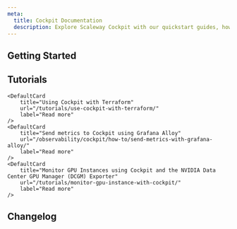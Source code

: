 ```yaml
---
meta:
  title: Cockpit Documentation
  description: Explore Scaleway Cockpit with our quickstart guides, how-tos, tutorials, and more for efficient monitoring.
---
```


<ProductHeader
   productName="Cockpit"
   productLogo="cockpit"
   description="Cockpit offers powerful application and infrastructure monitoring, giving you insights and context. Visualize metrics, logs, and traces in your Grafana dashboards."
   url="/observability/cockpit/quickstart/"
   label="Cockpit Quickstart"
/>

## Getting Started


<Grid>
    <SummaryCard
        title="Quickstart"
        icon="rocket"
        description="Discover how to retrieve Grafana credentials and create a token in a few steps to start monitoring your data with Cockpit."
        label="View Quickstart"
        url="/observability/cockpit/quickstart/"
    />
    <SummaryCard
        title="Concepts"
        icon="info"
        description="Understand core concepts to master Cockpit and enhance your monitoring capabilities."
        label="View Concepts"
        url="/observability/cockpit/concepts/"
    />
    <SummaryCard
        title="How-Tos"
        icon="help-circle-outline"
        description="Learn to use Cockpit and manage your data through the Scaleway console."
        label="View How-Tos"
        url="/observability/cockpit/how-to/"
    />
    <SummaryCard
        title="Additional Content"
        icon="book-open-outline"
        description="Explore comprehensive insights into Cockpit features and capabilities."
        label="View Additional Content"
        url="/observability/cockpit/reference-content/"
    />
</Grid>


## Tutorials

<Grid>

    <DefaultCard
        title="Using Cockpit with Terraform"
        url="/tutorials/use-cockpit-with-terraform/"
        label="Read more"
    />
    <DefaultCard
        title="Send metrics to Cockpit using Grafana Alloy"
        url="/observability/cockpit/how-to/send-metrics-with-grafana-alloy/"
        label="Read more"
    />
    <DefaultCard
        title="Monitor GPU Instances using Cockpit and the NVIDIA Data Center GPU Manager (DCGM) Exporter"
        url="/tutorials/monitor-gpu-instance-with-cockpit/"
        label="Read more"
    />
</Grid>


<ClickableBanner
    productLogo="cli"
    title="Cockpit API"
    description="Manage Cockpit using the Scaleway API."
    url="https://www.scaleway.com/en/developers/api/cockpit/"
    label="Go to Cockpit API"
/>

## Changelog

<ChangelogList
    productName="cockpit"
    numberOfChanges={3}
/>
